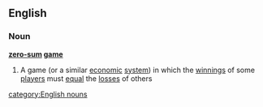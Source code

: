 ==English==
===Noun===
'''[[zero-sum]] [[game]]'''
#A game (or a similar [[economic]] [[system]]) in which the [[winning]]s of some [[player]]s must [[equal]] the [[loss]]es of others
[[category:English nouns]]